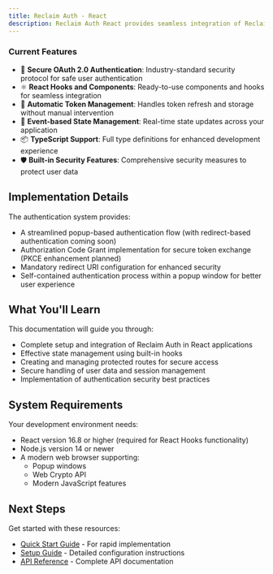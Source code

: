 ```yaml
---
title: Reclaim Auth - React
description: Reclaim Auth React provides seamless integration of Reclaim Protocol authentication into React applications. This SDK simplifies the implementation of secure authentication using the Reclaim Protocol.
---
```


### Current Features

- 🔐 **Secure OAuth 2.0 Authentication**: Industry-standard security protocol for safe user authentication
- ⚛️ **React Hooks and Components**: Ready-to-use components and hooks for seamless integration
- 🔄 **Automatic Token Management**: Handles token refresh and storage without manual intervention
- 🎯 **Event-based State Management**: Real-time state updates across your application
- 📦 **TypeScript Support**: Full type definitions for enhanced development experience
- 🛡️ **Built-in Security Features**: Comprehensive security measures to protect user data

## Implementation Details

The authentication system provides:
- A streamlined popup-based authentication flow (with redirect-based authentication coming soon)
- Authorization Code Grant implementation for secure token exchange (PKCE enhancement planned)
- Mandatory redirect URI configuration for enhanced security
- Self-contained authentication process within a popup window for better user experience

## What You'll Learn

This documentation will guide you through:
- Complete setup and integration of Reclaim Auth in React applications
- Effective state management using built-in hooks
- Creating and managing protected routes for secure access
- Secure handling of user data and session management
- Implementation of authentication security best practices

## System Requirements

Your development environment needs:
- React version 16.8 or higher (required for React Hooks functionality)
- Node.js version 14 or newer
- A modern web browser supporting:
  - Popup windows
  - Web Crypto API
  - Modern JavaScript features

## Next Steps

Get started with these resources:
- [Quick Start Guide](/oauth/react/quickstart) - For rapid implementation
- [Setup Guide](/oauth/react/setup) - Detailed configuration instructions
- [API Reference](/oauth/react/api-reference) - Complete API documentation
